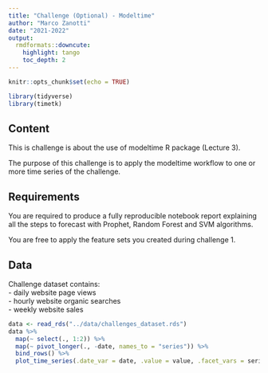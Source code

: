 ```yaml
---
title: "Challenge (Optional) - Modeltime"
author: "Marco Zanotti"
date: "2021-2022"
output:
  rmdformats::downcute:
    highlight: tango
    toc_depth: 2
---
```


```r
knitr::opts_chunk$set(echo = TRUE)

library(tidyverse)
library(timetk)
```

## Content

This is challenge is about the use of modeltime R package (Lecture 3).  

The purpose of this challenge is to apply the modeltime workflow to one or
more time series of the challenge.   



## Requirements

You are required to produce a fully reproducible notebook report explaining 
all the steps to forecast with Prophet, Random Forest and SVM algorithms.  

You are free to apply the feature sets you created during challenge 1.  



## Data

Challenge dataset contains:  
- daily website page views   
- hourly website organic searches  
- weekly website sales  

```r
data <- read_rds("../data/challenges_dataset.rds")
data %>% 
  map(~ select(., 1:2)) %>% 
  map(~ pivot_longer(., -date, names_to = "series")) %>% 
  bind_rows() %>% 
  plot_time_series(.date_var = date, .value = value, .facet_vars = series, .facet_scales = "free")
```
